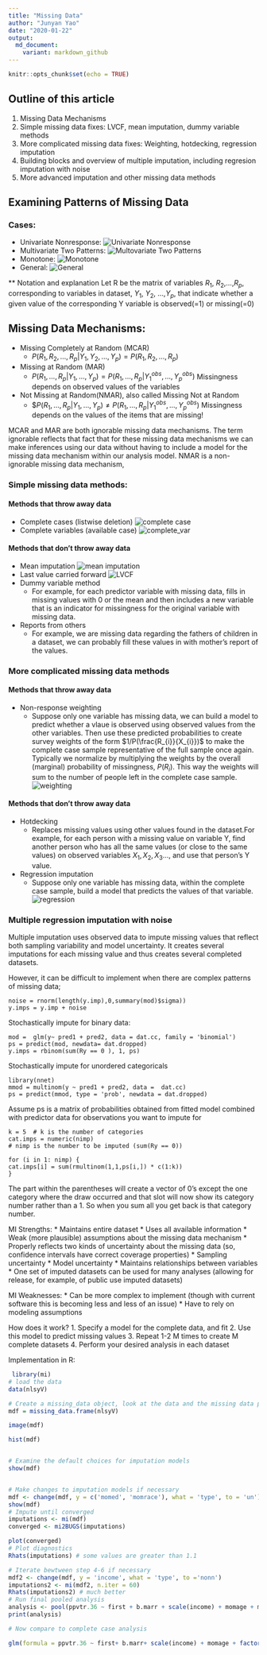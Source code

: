 ```yaml
---
title: "Missing Data"
author: "Junyan Yao"
date: "2020-01-22"
output: 
  md_document:
    variant: markdown_github
---
```


```r
knitr::opts_chunk$set(echo = TRUE)
```

## Outline of this article
1. Missing Data Mechanisms
2. Simple missing data fixes: LVCF, mean imputation, dummy variable methods
3. More complicated missing data fixes: Weighting, hotdecking, regression imputation
4. Building blocks and overview of multiple imputation, including regresion imputation with noise
5. More advanced imputation and other missing data methods

## Examining Patterns of Missing Data
### Cases:

* Univariate Nonresponse:
![Univariate Nonresponse](/Users/YaoJunyan/Documents/pic/a.jpeg)
* Multivariate Two Patterns:
![Multovariate Two Patterns](/Users/YaoJunyan/Documents/pic/b.png)
* Monotone:
![Monotone](/Users/YaoJunyan/Documents/pic/c.png)
* General:
![General](/Users/YaoJunyan/Documents/pic/d.png)



** Notation and explanation
Let R be the matrix of variables $R_{1}$, $R_{2}$,...,$R_{p}$, corresponding to variables in dataset, $Y_{1}$, $Y_{2}$, ...,$Y_{p}$, that indicate whether a given value of the corresponding Y variable is observed(=1) or missing(=0)

## Missing Data Mechanisms:
* Missing Completely at Random (MCAR) 
    * $P(R_{1}, R_{2}, ..., R_{p}|Y_{1}, Y_{2},...,Y_{p}) = P(R_{1}, R_{2}, ..., R_{p})$
* Missing at Random (MAR)
    * $P(R_{1},...,R_{p}| Y_{1},...,Y_{p})= P(R_{1},...,R_{p}| Y^{obs}_{1},...,Y^{obs}_{p})$ Missingness depends on observed values of the variables
* Not Missing at Random(NMAR), also called Missing Not at Random
    * $$P(R_{1},...,R_{p}| Y_{1},...,Y_{p}) \neq P(R_{1},...,R_{p}| Y^{obs}_{1},...,Y^{obs}_{p})$ Missingness depends on the values of the items that are missing!

MCAR and MAR are both ignorable missing data mechanisms. The term ignorable reflects that fact that for these missing data mechanisms we can make inferences using our data without having to include a model for the missing data mechanism within our analysis model.
NMAR is a non-ignorable missing data mechanism,

### Simple missing data methods:
#### Methods that throw away data
* Complete cases (listwise deletion) ![complete case](/Users/YaoJunyan/Documents/pic/complete_case.png)
* Complete variables (available case) ![complete_var](/Users/YaoJunyan/Documents/pic/complete_var.png)

#### Methods that don't throw away data
* Mean imputation ![mean imputation](/Users/YaoJunyan/Documents/pic/mean_imputation.png)
* Last value carried forward ![LVCF](/Users/YaoJunyan/Documents/pic/LVCF.png)
* Dummy variable method
    * For example, for each predictor variable with missing data, fills in missing values with 0 or the mean and then includes a new variable that is an indicator for missingness for the original variable with missing data.
* Reports from others
    * For example, we are missing data regarding the fathers of children in a dataset, we can probably fill these values in with mother's report of the values.

### More complicated missing data methods

#### Methods that throw away data
* Non-response weighting
    * Suppose only one variable has missing data, we can build a model to predict whether a vlaue is observed using observed values from the other variables. Then use these predicted probabilities to create survey weights of the form $1/P(\frac{R_{i}}{X_{i}})$ to make the complete case sample representative of the full sample once again. Typically we normalize by multiplying the weights by the overall (marginal) probability of missingness, $P(R_{i})$. This way the weights will sum to the number of people left in the complete case sample.
![weighting](/Users/YaoJunyan/Documents/pic/weighting.png)

#### Methods that don't throw away data
* Hotdecking
    * Replaces missing values using other values found in the dataset.For example, for each person with a missing value on variable Y, find another person who has all the same values (or close to the same values) on observed variables $X_{1}, X_{2},X_{3}...$, and use that person's Y value.
    
* Regression imputation
    * Suppose only one variable has missing data, within the complete case sample, build a model that predicts the values of that variable. 
    ![regression](/Users/YaoJunyan/Documents/pic/regression.png)

### Multiple regression imputation with noise

Multiple imputation uses observed data to impute missing values that reflect both sampling variability and model uncertainty. It creates several imputations for each missing value and thus creates several completed datasets.

However, it can be difficult to implement when there are complex patterns of missing data;

```
noise = rnorm(length(y.imp),0,summary(mod)$sigma))
y.imps = y.imp + noise
```

Stochastically impute for binary data:

```
mod =  glm(y~ pred1 + pred2, data = dat.cc, family = 'binomial')
ps = predict(mod, newdata= dat.dropped)
y.imps = rbinom(sum(Ry == 0 ), 1, ps)

```

Stochastically impute for unordered categoricals

```
library(nnet)
mmod = multinom(y ~ pred1 + pred2, data =  dat.cc)
ps = predict(mmod, type = 'prob', newdata = dat.dropped)

```

Assume ps is a matrix of probabilities obtained from fitted model combined with predictor data for observations you want to impute for

```
k = 5  # k is the number of categories
cat.imps = numeric(nimp)
# nimp is the number to be imputed (sum(Ry == 0))

for (i in 1: nimp) {
cat.imps[i] = sum(rmultinom(1,1,ps[i,]) * c(1:k))
}
```
The part within the parentheses will create a vector of 0's except the one category where the draw occurred and that slot will now show its category number rather than a 1. So when you sum all you get back is that category number.

MI Strengths:
* Maintains entire dataset
* Uses all available information
* Weak (more plausible) assumptions about the missing data mechanism
* Properly reflects two kinds of uncertainty about the missing data (so, confidence intervals have correct coverage properties)
    * Sampling uncertainty
    * Model uncertainty
* Maintains relationships between variables
* One set of imputed datasets can be used for many analyses (allowing for release, for example, of public use imputed datasets)

MI Weaknesses:
* Can be more complex to implement (though with current software this is becoming less and less of an issue)
* Have to rely on modeling assumptions

How does it work?
1. Specify a model for the complete data, and fit
2. Use this model to predict missing values
3. Repeat 1-2 M times to create M complete datasets
4. Perform your desired analysis in each dataset

Implementation in R:
```r
 library(mi)
# load the data
data(nlsyV)

# Create a missing_data object, look at the data and the missing data pattern
mdf = missing_data.frame(nlsyV)

image(mdf)

hist(mdf)


# Examine the default choices for imputation models
show(mdf)


# Make changes to imputation models if necessary
mdf <- change(mdf, y = c('momed', 'momrace'), what = 'type', to = 'un') # changed ordered to unordered
show(mdf)
# Impute until converged
imputations <- mi(mdf)
converged <- mi2BUGS(imputations)

plot(converged)
# Plot diagnostics
Rhats(imputations) # some values are greater than 1.1

# Iterate bewtween step 4-6 if necessary
mdf2 <- change(mdf, y = 'income', what = 'type', to ='nonn')
imputations2 <- mi(mdf2, n.iter = 60)
Rhats(imputations2) # much better
# Run final pooled analysis
analysis <- pool(ppvtr.36 ~ first + b.marr + scale(income) + momage + momed + momrace, imputations2, m = 5)
print(analysis)

# Now compare to complete case analysis

glm(formula = ppvtr.36 ~ first+ b.marr+ scale(income) + momage + factor(momed) + factor(momrace), family = gaussian, data = nlsyV)


```